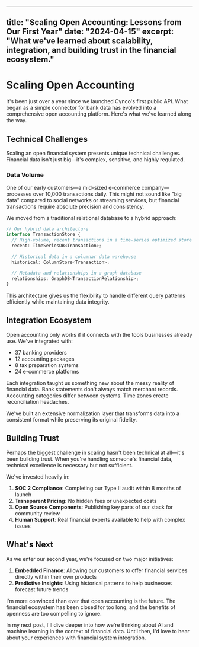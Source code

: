 
---
title: "Scaling Open Accounting: Lessons from Our First Year"
date: "2024-04-15"
excerpt: "What we've learned about scalability, integration, and building trust in the financial ecosystem."
---

# Scaling Open Accounting

It's been just over a year since we launched Cynco's first public API. What began as a simple connector for bank data has evolved into a comprehensive open accounting platform. Here's what we've learned along the way.

## Technical Challenges

Scaling an open financial system presents unique technical challenges. Financial data isn't just big—it's complex, sensitive, and highly regulated.

### Data Volume

One of our early customers—a mid-sized e-commerce company—processes over 10,000 transactions daily. This might not sound like "big data" compared to social networks or streaming services, but financial transactions require absolute precision and consistency.

We moved from a traditional relational database to a hybrid approach:

```typescript
// Our hybrid data architecture
interface TransactionStore {
  // High-volume, recent transactions in a time-series optimized store
  recent: TimeSeriesDB<Transaction>;
  
  // Historical data in a columnar data warehouse
  historical: ColumnStore<Transaction>;
  
  // Metadata and relationships in a graph database
  relationships: GraphDB<TransactionRelationship>;
}
```

This architecture gives us the flexibility to handle different query patterns efficiently while maintaining data integrity.

## Integration Ecosystem

Open accounting only works if it connects with the tools businesses already use. We've integrated with:

- 37 banking providers
- 12 accounting packages
- 8 tax preparation systems
- 24 e-commerce platforms

Each integration taught us something new about the messy reality of financial data. Bank statements don't always match merchant records. Accounting categories differ between systems. Time zones create reconciliation headaches.

We've built an extensive normalization layer that transforms data into a consistent format while preserving its original fidelity.

## Building Trust

Perhaps the biggest challenge in scaling hasn't been technical at all—it's been building trust. When you're handling someone's financial data, technical excellence is necessary but not sufficient.

We've invested heavily in:

1. **SOC 2 Compliance**: Completing our Type II audit within 8 months of launch
2. **Transparent Pricing**: No hidden fees or unexpected costs
3. **Open Source Components**: Publishing key parts of our stack for community review
4. **Human Support**: Real financial experts available to help with complex issues

## What's Next

As we enter our second year, we're focused on two major initiatives:

1. **Embedded Finance**: Allowing our customers to offer financial services directly within their own products
2. **Predictive Insights**: Using historical patterns to help businesses forecast future trends

I'm more convinced than ever that open accounting is the future. The financial ecosystem has been closed for too long, and the benefits of openness are too compelling to ignore.

In my next post, I'll dive deeper into how we're thinking about AI and machine learning in the context of financial data. Until then, I'd love to hear about your experiences with financial system integration.

